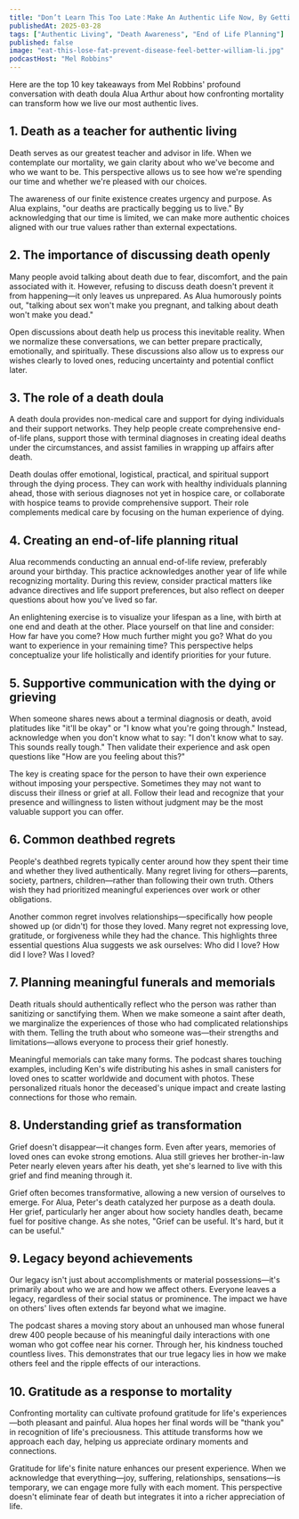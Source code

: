 ```yaml
---
title: "Don’t Learn This Too Late：Make An Authentic Life Now, By Getting Real About The End"
publishedAt: 2025-03-28
tags: ["Authentic Living", "Death Awareness", "End of Life Planning"]
published: false
image: "eat-this-lose-fat-prevent-disease-feel-better-william-li.jpg"
podcastHost: "Mel Robbins"
---
```



<PodcastSummaryPageLayout frontmatter={frontmatter}>

Here are the top 10 key takeaways from Mel Robbins' profound conversation with death doula Alua Arthur about how confronting mortality can transform how we live our most authentic lives.

## 1. Death as a teacher for authentic living

Death serves as our greatest teacher and advisor in life. When we contemplate our mortality, we gain clarity about who we've become and who we want to be. This perspective allows us to see how we're spending our time and whether we're pleased with our choices.

The awareness of our finite existence creates urgency and purpose. As Alua explains, "our deaths are practically begging us to live." By acknowledging that our time is limited, we can make more authentic choices aligned with our true values rather than external expectations.

## 2. The importance of discussing death openly

Many people avoid talking about death due to fear, discomfort, and the pain associated with it. However, refusing to discuss death doesn't prevent it from happening—it only leaves us unprepared. As Alua humorously points out, "talking about sex won't make you pregnant, and talking about death won't make you dead."

Open discussions about death help us process this inevitable reality. When we normalize these conversations, we can better prepare practically, emotionally, and spiritually. These discussions also allow us to express our wishes clearly to loved ones, reducing uncertainty and potential conflict later.

## 3. The role of a death doula

A death doula provides non-medical care and support for dying individuals and their support networks. They help people create comprehensive end-of-life plans, support those with terminal diagnoses in creating ideal deaths under the circumstances, and assist families in wrapping up affairs after death.

Death doulas offer emotional, logistical, practical, and spiritual support through the dying process. They can work with healthy individuals planning ahead, those with serious diagnoses not yet in hospice care, or collaborate with hospice teams to provide comprehensive support. Their role complements medical care by focusing on the human experience of dying.

## 4. Creating an end-of-life planning ritual

Alua recommends conducting an annual end-of-life review, preferably around your birthday. This practice acknowledges another year of life while recognizing mortality. During this review, consider practical matters like advance directives and life support preferences, but also reflect on deeper questions about how you've lived so far.

An enlightening exercise is to visualize your lifespan as a line, with birth at one end and death at the other. Place yourself on that line and consider: How far have you come? How much further might you go? What do you want to experience in your remaining time? This perspective helps conceptualize your life holistically and identify priorities for your future.

## 5. Supportive communication with the dying or grieving

When someone shares news about a terminal diagnosis or death, avoid platitudes like "it'll be okay" or "I know what you're going through." Instead, acknowledge when you don't know what to say: "I don't know what to say. This sounds really tough." Then validate their experience and ask open questions like "How are you feeling about this?"

The key is creating space for the person to have their own experience without imposing your perspective. Sometimes they may not want to discuss their illness or grief at all. Follow their lead and recognize that your presence and willingness to listen without judgment may be the most valuable support you can offer.

## 6. Common deathbed regrets

People's deathbed regrets typically center around how they spent their time and whether they lived authentically. Many regret living for others—parents, society, partners, children—rather than following their own truth. Others wish they had prioritized meaningful experiences over work or other obligations.

Another common regret involves relationships—specifically how people showed up (or didn't) for those they loved. Many regret not expressing love, gratitude, or forgiveness while they had the chance. This highlights three essential questions Alua suggests we ask ourselves: Who did I love? How did I love? Was I loved?

## 7. Planning meaningful funerals and memorials

Death rituals should authentically reflect who the person was rather than sanitizing or sanctifying them. When we make someone a saint after death, we marginalize the experiences of those who had complicated relationships with them. Telling the truth about who someone was—their strengths and limitations—allows everyone to process their grief honestly.

Meaningful memorials can take many forms. The podcast shares touching examples, including Ken's wife distributing his ashes in small canisters for loved ones to scatter worldwide and document with photos. These personalized rituals honor the deceased's unique impact and create lasting connections for those who remain.

## 8. Understanding grief as transformation

Grief doesn't disappear—it changes form. Even after years, memories of loved ones can evoke strong emotions. Alua still grieves her brother-in-law Peter nearly eleven years after his death, yet she's learned to live with this grief and find meaning through it.

Grief often becomes transformative, allowing a new version of ourselves to emerge. For Alua, Peter's death catalyzed her purpose as a death doula. Her grief, particularly her anger about how society handles death, became fuel for positive change. As she notes, "Grief can be useful. It's hard, but it can be useful."

## 9. Legacy beyond achievements

Our legacy isn't just about accomplishments or material possessions—it's primarily about who we are and how we affect others. Everyone leaves a legacy, regardless of their social status or prominence. The impact we have on others' lives often extends far beyond what we imagine.

The podcast shares a moving story about an unhoused man whose funeral drew 400 people because of his meaningful daily interactions with one woman who got coffee near his corner. Through her, his kindness touched countless lives. This demonstrates that our true legacy lies in how we make others feel and the ripple effects of our interactions.

## 10. Gratitude as a response to mortality

Confronting mortality can cultivate profound gratitude for life's experiences—both pleasant and painful. Alua hopes her final words will be "thank you" in recognition of life's preciousness. This attitude transforms how we approach each day, helping us appreciate ordinary moments and connections.

Gratitude for life's finite nature enhances our present experience. When we acknowledge that everything—joy, suffering, relationships, sensations—is temporary, we can engage more fully with each moment. This perspective doesn't eliminate fear of death but integrates it into a richer appreciation of life.

</PodcastSummaryPageLayout>
